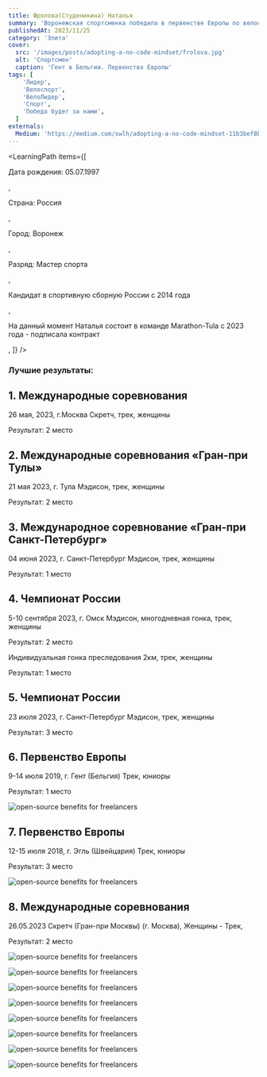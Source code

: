 ```yaml
---
title: Фролова(Студеникина) Наталья
summary: 'Воронежская спортсменка победила в первенстве Европы по велоспорту на треке'
publishedAt: 2023/11/25
category: 'Элита'
cover:
  src: '/images/posts/adopting-a-no-code-mindset/frolova.jpg'
  alt: 'Спортсмен'
  caption: 'Гент в Бельгии. Первенство Европы'
tags: [
    'Лидер',
    'Велоспорт',
    'ВелоЛидер',
    'Спорт',
    'Победа будет за нами',
  ]
externals:
  Medium: 'https://medium.com/swlh/adopting-a-no-code-mindset-11b3bef8b21d'
---
```


<LearningPath
  items={[
    <p>Дата рождения: 05.07.1997</p>,
    <p>Страна: Россия</p>,
    <p>Город: Воронеж</p>,
    <p>Разряд: Мастер спорта </p>,
    <p>Кандидат в спортивную сборную России с 2014 года</p>,
    <p>На данный момент Наталья состоит в команде Marathon-Tula с 2023 года - подписала контракт</p>,
  ]}
/>



### Лучшие результаты:

## 1. Международные соревнования

26 мая, 2023, г.Москва Скретч, трек, женщины

Результат: 2 место


## 2. Международные соревнования «Гран-при Тулы»

21 мая 2023, г. Тула Мэдисон, трек, женщины

Результат: 2 место


## 3. Международное соревнование «Гран-при Санкт-Петербург»

04 июня 2023, г. Санкт-Петербург Мэдисон, трек, женщины

Результат: 1 место


## 4. Чемпионат России

5-10 сентября 2023, г. Омск Мэдисон, многодневная гонка, трек, женщины

Результат: 2 место

Индивидуальная гонка преследования 2км, трек, женщины

Результат: 1 место

## 5. Чемпионат России

23 июля 2023, г. Санкт-Петербург Мэдисон, трек, женщины

Результат: 3 место

## 6. Первенство Европы

9-14 июля 2019, г. Гент (Бельгия) Трек, юниоры

Результат: 1 место

<Image
  src="/images/posts/adopting-a-no-code-mindset/frolova2.jpg"
  alt="open-source benefits for freelancers"
/>

## 7. Первенство Европы

12-15 июля 2018, г. Эгль (Швейцария) Трек, юниоры

Результат: 3 место

<Image
  src="/images/posts/adopting-a-no-code-mindset/frolova3.jpg"
  alt="open-source benefits for freelancers"
/>


## 8. Международные соревнования 
26.05.2023 Скретч (Гран-при Москвы) (г. Москва), 
Женщины - Трек,


Результат: 2 место

<Image
  src="/images/posts/adopting-a-no-code-mindset/frolova6.jpg"
  alt="open-source benefits for freelancers"
/>

<Image
  src="/images/posts/adopting-a-no-code-mindset/frolova11.jpg"
  alt="open-source benefits for freelancers"
/>

<Image
  src="/images/posts/adopting-a-no-code-mindset/frolov4.jpg"
  alt="open-source benefits for freelancers"
/>

<Image
  src="/images/posts/adopting-a-no-code-mindset/frolova7.jpg"
  alt="open-source benefits for freelancers"
/>

<Image
  src="/images/posts/adopting-a-no-code-mindset/frolova10.jpg"
  alt="open-source benefits for freelancers"
/>

<Image
  src="/images/posts/adopting-a-no-code-mindset/frolova8.jpg"
  alt="open-source benefits for freelancers"
/>

<Image
  src="/images/posts/adopting-a-no-code-mindset/frolova5.jpg"
  alt="open-source benefits for freelancers"
/>

<Image
  src="/images/posts/adopting-a-no-code-mindset/frolova9.jpg"
  alt="open-source benefits for freelancers"
/>